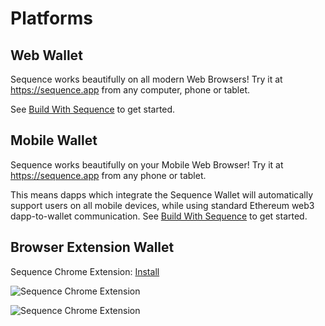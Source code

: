 # Platforms

## Web Wallet

Sequence works beautifully on all modern Web Browsers! Try it at https://sequence.app from any computer, phone or tablet.

See [Build With Sequence](/solutions/wallets/universal-wallet/02-quickstart.mdx) to get started.

## Mobile Wallet

Sequence works beautifully on your Mobile Web Browser! Try it at https://sequence.app from any phone or tablet.

This means dapps which integrate the Sequence Wallet will automatically support users on all mobile devices,
while using standard Ethereum web3 dapp-to-wallet communication. See [Build With Sequence](/solutions/wallets/universal-wallet/02-quickstart.mdx) to get started.

## Browser Extension Wallet

Sequence Chrome Extension: [Install](https://chrome.google.com/webstore/detail/sequence-wallet/ocmccklecaalljlflmclidjeclpcpdim?hl=en)

![Sequence Chrome Extension](/img/build/seq-chrome-store.png)

![Sequence Chrome Extension](/img/build/seq-chrome-ext-uniswap.png)

